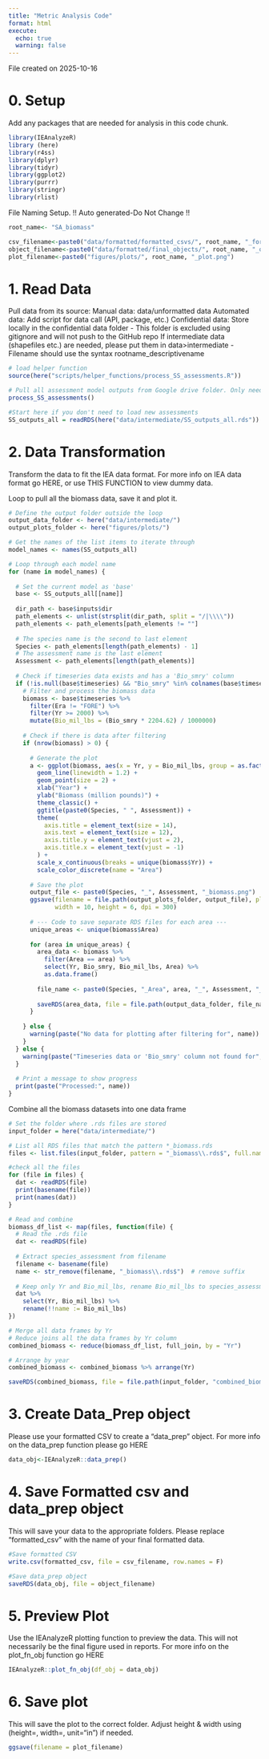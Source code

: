 ```yaml
---
title: "Metric Analysis Code"
format: html
execute: 
  echo: true
  warning: false
---
```


File created on 2025-10-16

# 0. Setup

Add any packages that are needed for analysis in this code chunk. 
```r
library(IEAnalyzeR)
library (here)
library(r4ss)
library(dplyr)
library(tidyr)
library(ggplot2)
library(purrr)
library(stringr)
library(rlist)
```

File Naming Setup.
!! Auto generated-Do Not Change !!
```r

root_name<- "SA_biomass"

csv_filename<-paste0("data/formatted/formatted_csvs/", root_name, "_formatted.csv") 
object_filename<-paste0("data/formatted/final_objects/", root_name, "_object.rds")
plot_filename<-paste0("figures/plots/", root_name, "_plot.png")

```

# 1. Read Data
Pull data from its source:
Manual data: data/unformatted data
Automated data: Add script for data call (API, package, etc.)
Confidential data: Store locally in the confidential data folder
    - This folder is excluded using gitignore and will not push to the GitHub repo
If intermediate data (shapefiles etc.) are needed, please put them in data>intermediate
    - Filename should use the syntax rootname_descriptivename
```r
# load helper function
source(here("scripts/helper_functions/process_SS_assessments.R"))

# Pull all assessment model outputs from Google drive folder. Only need to do this when new assessments are added or updated
process_SS_assessments() 

#Start here if you don't need to load new assessments
SS_outputs_all = readRDS(here("data/intermediate/SS_outputs_all.rds"))
```

# 2. Data Transformation
Transform the data to fit the IEA data format. 
For more info on IEA data format go HERE, or use THIS FUNCTION to view dummy data.

Loop to pull all the biomass data, save it and plot it.
```r
# Define the output folder outside the loop
output_data_folder <- here("data/intermediate/")
output_plots_folder <- here("figures/plots/")

# Get the names of the list items to iterate through
model_names <- names(SS_outputs_all)

# Loop through each model name
for (name in model_names) {
  
  # Set the current model as 'base'
  base <- SS_outputs_all[[name]]
  
  dir_path <- base$inputs$dir
  path_elements <- unlist(strsplit(dir_path, split = "/|\\\\"))
  path_elements <- path_elements[path_elements != ""]
  
  # The species name is the second to last element
  Species <- path_elements[length(path_elements) - 1]
  # The assessment name is the last element
  Assessment <- path_elements[length(path_elements)]
  
  # Check if timeseries data exists and has a 'Bio_smry' column
  if (!is.null(base$timeseries) && "Bio_smry" %in% colnames(base$timeseries)) {
    # Filter and process the biomass data
    biomass <- base$timeseries %>%
      filter(Era != "FORE") %>%
      filter(Yr >= 2000) %>%
      mutate(Bio_mil_lbs = (Bio_smry * 2204.62) / 1000000)
    
    # Check if there is data after filtering
    if (nrow(biomass) > 0) {
      
      # Generate the plot
      a <- ggplot(biomass, aes(x = Yr, y = Bio_mil_lbs, group = as.factor(Area), col = as.factor(Area))) +
        geom_line(linewidth = 1.2) +
        geom_point(size = 2) +
        xlab("Year") +
        ylab("Biomass (million pounds)") +
        theme_classic() +
        ggtitle(paste0(Species, " ", Assessment)) +
        theme(
          axis.title = element_text(size = 14),
          axis.text = element_text(size = 12),
          axis.title.y = element_text(vjust = 2),
          axis.title.x = element_text(vjust = -1)
        ) +
        scale_x_continuous(breaks = unique(biomass$Yr)) +
        scale_color_discrete(name = "Area")
      
      # Save the plot
      output_file <- paste0(Species, "_", Assessment, "_biomass.png")
      ggsave(filename = file.path(output_plots_folder, output_file), plot = a,
             width = 10, height = 6, dpi = 300)
      
      # --- Code to save separate RDS files for each area ---
      unique_areas <- unique(biomass$Area)
      
      for (area in unique_areas) {
        area_data <- biomass %>%
          filter(Area == area) %>%
          select(Yr, Bio_smry, Bio_mil_lbs, Area) %>%
          as.data.frame()
        
        file_name <- paste0(Species, "_Area", area, "_", Assessment, "_biomass.rds")
        
        saveRDS(area_data, file = file.path(output_data_folder, file_name))
      }
      
    } else {
      warning(paste("No data for plotting after filtering for", name))
    }
  } else {
    warning(paste("Timeseries data or 'Bio_smry' column not found for", name))
  }
  
  # Print a message to show progress
  print(paste("Processed:", name))
}
```

Combine all the biomass datasets into one data frame
```r
# Set the folder where .rds files are stored
input_folder = here("data/intermediate/")

# List all RDS files that match the pattern *_biomass.rds
files <- list.files(input_folder, pattern = "_biomass\\.rds$", full.names = TRUE)

#check all the files
for (file in files) {
  dat <- readRDS(file)
  print(basename(file))
  print(names(dat))
}

# Read and combine
biomass_df_list <- map(files, function(file) {
  # Read the .rds file
  dat <- readRDS(file)
  
  # Extract species_assessment from filename
  filename <- basename(file)
  name <- str_remove(filename, "_biomass\\.rds$")  # remove suffix
  
  # Keep only Yr and Bio_mil_lbs, rename Bio_mil_lbs to species_assessment name
  dat %>%
    select(Yr, Bio_mil_lbs) %>%
    rename(!!name := Bio_mil_lbs)
})

# Merge all data frames by Yr
# Reduce joins all the data frames by Yr column
combined_biomass <- reduce(biomass_df_list, full_join, by = "Yr")

# Arrange by year
combined_biomass <- combined_biomass %>% arrange(Yr)

saveRDS(combined_biomass, file = file.path(input_folder, "combined_biomass_trends.rds"))
```


# 3. Create Data_Prep object
Please use your formatted CSV to create a "data_prep" object.
For more info on the data_prep function please go HERE
```r
data_obj<-IEAnalyzeR::data_prep()
```

# 4. Save Formatted csv and data_prep object
This will save your data to the appropriate folders. 
Please replace "formatted_csv" with the name of your final formatted data.
```r
#Save formatted CSV
write.csv(formatted_csv, file = csv_filename, row.names = F)

#Save data_prep object
saveRDS(data_obj, file = object_filename)
```

# 5. Preview Plot
Use the IEAnalyzeR plotting function to preview the data. This will not necessarily be the final figure used in reports.
For more info on the plot_fn_obj function go HERE
```r

IEAnalyzeR::plot_fn_obj(df_obj = data_obj)

```

# 6. Save plot
This will save the plot to the correct folder.
Adjust height & width using (height=, width=, unit="in") if needed.
```r
ggsave(filename = plot_filename)
```

